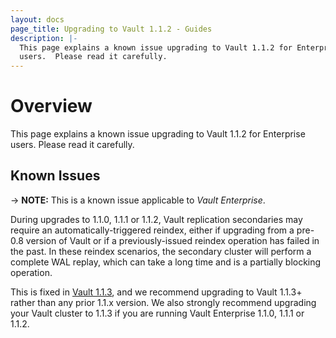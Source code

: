 ```yaml
---
layout: docs
page_title: Upgrading to Vault 1.1.2 - Guides
description: |-
  This page explains a known issue upgrading to Vault 1.1.2 for Enterprise
  users.  Please read it carefully.
---
```


# Overview

This page explains a known issue upgrading to Vault 1.1.2 for Enterprise users.
Please read it carefully.

## Known Issues

-> **NOTE:** This is a known issue applicable to _Vault Enterprise_.

During upgrades to 1.1.0, 1.1.1 or 1.1.2, Vault replication secondaries may
require an automatically-triggered reindex, either if upgrading from a pre-0.8
version of Vault or if a previously-issued reindex operation has failed in the
past. In these reindex scenarios, the secondary cluster will perform a complete
WAL replay, which can take a long time and is a partially blocking operation.

This is fixed in [Vault
1.1.3](https://github.com/hashicorp/vault/blob/master/CHANGELOG.md#113-june-5th-2019),
and we recommend upgrading to Vault 1.1.3+ rather than any prior 1.1.x version.
We also strongly recommend upgrading your Vault cluster to 1.1.3 if you are
running Vault Enterprise 1.1.0, 1.1.1 or 1.1.2.

